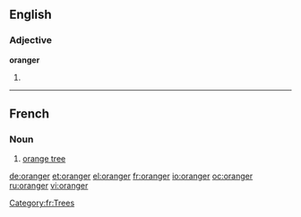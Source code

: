 ==English==

===Adjective===
'''oranger'''

# {{comparative of|orange}}

----
==French==

===Noun===
{{fr-noun|m}}

# [[orange tree]]

[[Category:fr:Trees]]

[[de:oranger]]
[[et:oranger]]
[[el:oranger]]
[[fr:oranger]]
[[io:oranger]]
[[oc:oranger]]
[[ru:oranger]]
[[vi:oranger]]